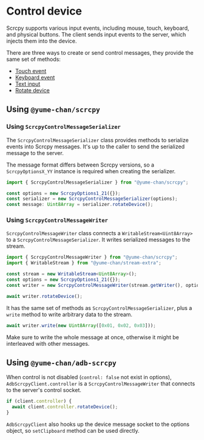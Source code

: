 # Control device

Scrcpy supports various input events, including mouse, touch, keyboard, and physical buttons. The client sends input events to the server, which injects them into the device.

There are three ways to create or send control messages, they provide the same set of methods:

- [Touch event](./touch.mdx)
- [Keyboard event](./keyboard.mdx)
- [Text input](./text.mdx)
- [Rotate device](./rotate.mdx)

## Using `@yume-chan/scrcpy`

### Using `ScrcpyControlMessageSerializer`

The `ScrcpyControlMessageSerializer` class provides methods to serialize events into Scrcpy messages. It's up to the caller to send the serialized message to the server.

The message format differs between Scrcpy versions, so a `ScrcpyOptionsX_YY` instance is required when creating the serializer.

```ts transpile
import { ScrcpyControlMessageSerializer } from "@yume-chan/scrcpy";

const options = new ScrcpyOptions1_21({});
const serializer = new ScrcpyControlMessageSerializer(options);
const message: Uint8Array = serializer.rotateDevice();
```

### Using `ScrcpyControlMessageWriter`

`ScrcpyControlMessageWriter` class connects a `WritableStream<Uint8Array>` to a `ScrcpyControlMessageSerializer`. It writes serialized messages to the stream.

```ts transpile
import { ScrcpyControlMessageWriter } from "@yume-chan/scrcpy";
import { WritableStream } from "@yume-chan/stream-extra";

const stream = new WritableStream<Uint8Array>();
const options = new ScrcpyOptions1_21({});
const writer = new ScrcpyControlMessageWriter(stream.getWriter(), options);

await writer.rotateDevice();
```

It has the same set of methods as `ScrcpyControlMessageSerializer`, plus a `write` method to write arbitrary data to the stream.

```ts transpile
await writer.write(new Uint8Array([0x01, 0x02, 0x03]));
```

Make sure to write the whole message at once, otherwise it might be interleaved with other messages.

## Using `@yume-chan/adb-scrcpy`

When control is not disabled (`control: false` not exist in options), `AdbScrcpyClient.controller` is a `ScrcpyControlMessageWriter` that connects to the server's control socket.

```ts transpile
if (client.controller) {
  await client.controller.rotateDevice();
}
```

`AdbScrcpyClient` also hooks up the device message socket to the options object, so `setClipboard` method can be used directly.
